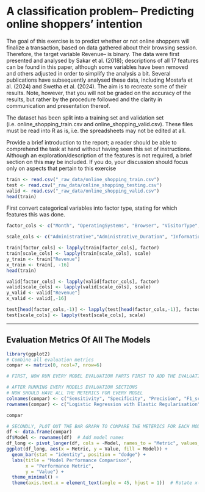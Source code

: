 # A classification problem– Predicting online shoppers’ intention

The goal of this exercise is to predict whether or not online shoppers will finalize a transaction, based on data gathered about their browsing session. Therefore, the target variable Revenue– is binary. The data were first presented and analysed by Sakar et al. (2018); descriptions of all 17 features can be found in this paper, although some variables have been removed and others adjusted in order to simplify the analysis a bit. Several publications have subsequently analysed these data, including Mostafa et al. (2024) and Swetha et al. (2024). The aim is to recreate some of their results. Note, however, that you will not be graded on the accuracy of the results, but rather by the procedure followed and the clarity in communication and presentation thereof.

The dataset has been split into a training set and validation set (i.e. online_shopping_train.csv and online_shopping_valid.csv). These files must be read into R as is, i.e. the spreadsheets may not be edited at all.

Provide a brief introduction to the report; a reader should be able to comprehend the task at hand without having seen this set of instructions. Although an exploration/description of the features is not required, a brief section on this may be included. If you do, your discussion should focus only on aspects that pertain to this exercise

```r
train <- read.csv("_raw_data/online_shopping_train.csv")
test <- read.csv("_raw_data/online_shopping_testing.csv")
valid <- read.csv("_raw_data/online_shopping_valid.csv")
head(train)
```

First convert categorical variables into factor type, stating for which features this was done.

```r
factor_cols <- c("Month", "OperatingSystems", "Browser", "VisitorType", "Weekend", "Revenue")

scale_cols <- c("Administrative","Administrative_Duration", "Informational", "Informational_Duration","ProductRelated","SpecialDay", "ProductRelated_Duration","BounceRates", "ExitRates", "PageValues")

train[factor_cols] <- lapply(train[factor_cols], factor)
train[scale_cols] <- lapply(train[scale_cols], scale)
y_train <- train["Revenue"]
x_train <- train[, -16]
head(train)

valid[factor_cols] <- lapply(valid[factor_cols], factor)
valid[scale_cols] <- lapply(valid[scale_cols], scale)
y_valid <- valid["Revenue"]
x_valid <- valid[,-16]

test[head(factor_cols,-1)] <- lapply(test[head(factor_cols,-1)], factor)
test[scale_cols] <- lapply(test[scale_cols], scale)
```

------------------------------------------------------------------------

\newpage

## Evaluation Metrics Of All The Models

```r
library(ggplot2)
# Combine all evaluation metrics
compar <- matrix(0, ncol=7, nrow=6)

# FIRST, NOW RUN EVERY MODEL EVALUATION PARTS FIRST TO ADD THE EVALUATION METRICS TO THE COMPAR MATRIX

```

```r
# AFTER RUNNING EVERY MODELS EVALUATION SECTIONS
# NOW SHOULD HAVE ALL THE METERICS FOR EVERY MODEL
colnames(compar) <- c("Sensitivity", "Specificity", "Precision", "F1_score","Accuracy", "Missclassification_Rate", "ROC_AUC")
rownames(compar) <- c("Logistic Regression with Elastic Regularisation", "Polynomial Logistic Regression","K-Nearest-Neighbours","Classification Tree", "Tuned Random Forest",  "Gradient Boosted Model")

compar
```

```R
# SECONDLY, PLOT OUT THE BAR GRAPH TO COMPARE THE METERICS FOR EACH MODEL
df <- data.frame(compar)
df$Model <- rownames(df)  # Add model names
df_long <- pivot_longer(df, cols = -Model, names_to = "Metric", values_to = "Value")
ggplot(df_long, aes(x = Metric, y = Value, fill = Model)) +
  geom_bar(stat = "identity", position = "dodge") +
  labs(title = "Model Performance Comparison",
       x = "Performance Metric",
       y = "Value") +
  theme_minimal() +
  theme(axis.text.x = element_text(angle = 45, hjust = 1))  # Rotate x-axis labels
```
